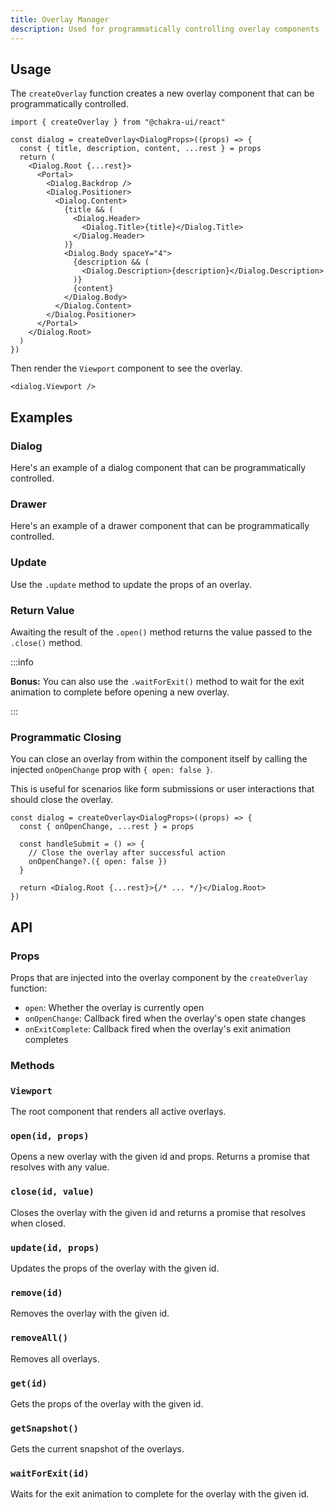 ```yaml
---
title: Overlay Manager
description: Used for programmatically controlling overlay components
---
```


## Usage

The `createOverlay` function creates a new overlay component that can be
programmatically controlled.

```tsx
import { createOverlay } from "@chakra-ui/react"

const dialog = createOverlay<DialogProps>((props) => {
  const { title, description, content, ...rest } = props
  return (
    <Dialog.Root {...rest}>
      <Portal>
        <Dialog.Backdrop />
        <Dialog.Positioner>
          <Dialog.Content>
            {title && (
              <Dialog.Header>
                <Dialog.Title>{title}</Dialog.Title>
              </Dialog.Header>
            )}
            <Dialog.Body spaceY="4">
              {description && (
                <Dialog.Description>{description}</Dialog.Description>
              )}
              {content}
            </Dialog.Body>
          </Dialog.Content>
        </Dialog.Positioner>
      </Portal>
    </Dialog.Root>
  )
})
```

Then render the `Viewport` component to see the overlay.

```tsx
<dialog.Viewport />
```

## Examples

### Dialog

Here's an example of a dialog component that can be programmatically controlled.

<ExampleTabs name="overlay-basic" />

### Drawer

Here's an example of a drawer component that can be programmatically controlled.

<ExampleTabs name="overlay-with-drawer" />

### Update

Use the `.update` method to update the props of an overlay.

<ExampleTabs name="overlay-with-update" />

### Return Value

Awaiting the result of the `.open()` method returns the value passed to the
`.close()` method.

:::info

**Bonus:** You can also use the `.waitForExit()` method to wait for the exit
animation to complete before opening a new overlay.

:::

<ExampleTabs name="overlay-with-return-value" />

### Programmatic Closing

You can close an overlay from within the component itself by calling the
injected `onOpenChange` prop with `{ open: false }`.

This is useful for scenarios like form submissions or user interactions that
should close the overlay.

```tsx
const dialog = createOverlay<DialogProps>((props) => {
  const { onOpenChange, ...rest } = props

  const handleSubmit = () => {
    // Close the overlay after successful action
    onOpenChange?.({ open: false })
  }

  return <Dialog.Root {...rest}>{/* ... */}</Dialog.Root>
})
```

<ExampleTabs name="overlay-with-form" />

## API

### Props

Props that are injected into the overlay component by the `createOverlay`
function:

- `open`: Whether the overlay is currently open
- `onOpenChange`: Callback fired when the overlay's open state changes
- `onExitComplete`: Callback fired when the overlay's exit animation completes

### Methods

### `Viewport`

The root component that renders all active overlays.

### `open(id, props)`

Opens a new overlay with the given id and props. Returns a promise that resolves
with any value.

### `close(id, value)`

Closes the overlay with the given id and returns a promise that resolves when
closed.

### `update(id, props)`

Updates the props of the overlay with the given id.

### `remove(id)`

Removes the overlay with the given id.

### `removeAll()`

Removes all overlays.

### `get(id)`

Gets the props of the overlay with the given id.

### `getSnapshot()`

Gets the current snapshot of the overlays.

### `waitForExit(id)`

Waits for the exit animation to complete for the overlay with the given id.
